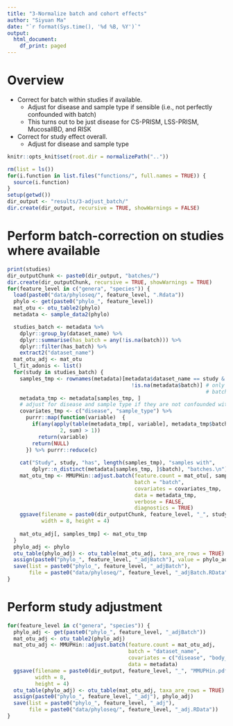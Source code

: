 ```yaml
---
title: "3-Normalize batch and cohort effects"
author: "Siyuan Ma"
date: "`r format(Sys.time(), '%d %B, %Y')`"
output:
  html_document:
    df_print: paged
---
```

# Overview
- Correct for batch within studies if available.
    - Adjust for disease and sample type if sensible (i.e., not perfectly confounded with batch)
    - This turns out to be just disease for CS-PRISM, LSS-PRISM, MucosalIBD, and RISK
- Correct for study effect overall.
    - Adjust for disease and sample type

```r
knitr::opts_knit$set(root.dir = normalizePath(".."))
```
```r
rm(list = ls())
for(i.function in list.files("functions/", full.names = TRUE)) {
  source(i.function)
}
setup(getwd())
dir_output <- "results/3-adjust_batch/"
dir.create(dir_output, recursive = TRUE, showWarnings = FALSE)
```

# Perform batch-correction on studies where available

```r
print(studies)
dir_outputChunk <- paste0(dir_output, "batches/")
dir.create(dir_outputChunk, recursive = TRUE, showWarnings = TRUE)
for(feature_level in c("genera", "species")) {
  load(paste0("data/phyloseq/", feature_level, ".Rdata"))
  phylo <- get(paste0("phylo_", feature_level))
  mat_otu <- otu_table2(phylo)
  metadata <- sample_data2(phylo)

  studies_batch <- metadata %>% 
    dplyr::group_by(dataset_name) %>% 
    dplyr::summarise(has_batch = any(!is.na(batch))) %>% 
    dplyr::filter(has_batch) %>% 
    extract2("dataset_name")
  mat_otu_adj <- mat_otu
  l_fit_adonis <- list()
  for(study in studies_batch) {
    samples_tmp <- rownames(metadata)[metadata$dataset_name == study &
                                        !is.na(metadata$batch)] # only adjust for non-missing 
                                                                # batches!
    metadata_tmp <- metadata[samples_tmp, ]
    # adjust for disease and sample type if they are not confounded with batch
    covariates_tmp <- c("disease", "sample_type") %>% 
      purrr::map(function(variable)  {
        if(any(apply(table(metadata_tmp[, variable], metadata_tmp$batch) > 0,
                 2, sum) > 1))
          return(variable)
        return(NULL) 
      }) %>% purrr::reduce(c)
    
    cat("Study", study, "has", length(samples_tmp), "samples with",
        dplyr::n_distinct(metadata[samples_tmp, ]$batch), "batches.\n")
    mat_otu_tmp <- MMUPHin::adjust.batch(feature.count = mat_otu[, samples_tmp],
                                         batch = "batch",
                                         covariates = covariates_tmp,
                                         data = metadata_tmp,
                                         verbose = FALSE,
                                         diagnostics = TRUE)
    ggsave(filename = paste0(dir_outputChunk, feature_level, "_", study, "_MUPPHin.pdf"),
           width = 8, height = 4)
    
    mat_otu_adj[, samples_tmp] <- mat_otu_tmp
  }
  phylo_adj <- phylo
  otu_table(phylo_adj) <- otu_table(mat_otu_adj, taxa_are_rows = TRUE)
  assign(paste0("phylo_", feature_level, "_adjBatch"), value = phylo_adj)
  save(list = paste0("phylo_", feature_level, "_adjBatch"),
       file = paste0("data/phyloseq/", feature_level, "_adjBatch.RData"))
}
```

# Perform study adjustment
```r
for(feature_level in c("genera", "species")) {
  phylo_adj <- get(paste0("phylo_", feature_level, "_adjBatch"))
  mat_otu_adj <- otu_table2(phylo_adj)
  mat_otu_adj <- MMUPHin::adjust.batch(feature.count = mat_otu_adj,
                                       batch = "dataset_name",
                                       covariates = c("disease", "body_site"),
                                       data = metadata)
  ggsave(filename = paste0(dir_output, feature_level, "_", "MMUPHin.pdf"),
         width = 8,
         height = 4)
  otu_table(phylo_adj) <- otu_table(mat_otu_adj, taxa_are_rows = TRUE)
  assign(paste0("phylo_", feature_level, "_adj"), phylo_adj)
  save(list = paste0("phylo_", feature_level, "_adj"),
       file = paste0("data/phyloseq/", feature_level, "_adj.RData"))
}
```